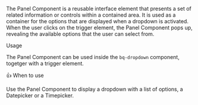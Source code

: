 
<Title>Panel</Title>

The Panel Component is a reusable interface element that presents a set of related information or controls within a contained
area. It is used as a container for the options that are displayed when a dropdown is activated. When the user clicks on the trigger element,
the Panel Component pops up, revealing the available options that the user can select from.

<Subtitle>Usage</Subtitle>

The Panel Component can be used inside the `bq-dropdown` component, togetger with a trigger element.

<Subtitle>👍 When to use</Subtitle>

Use the Panel Component to display a dropdown with a list of options, a Datepicker or a Timepicker.

<Title>Properties</Title>

<ArgTypes of="bq-panel" />
